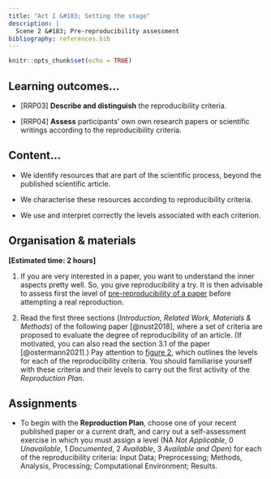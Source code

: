 ```yaml
---
title: "Act I &#183; Setting the stage"
description: |
  Scene 2 &#183; Pre-reproducibility assessment
bibliography: references.bib
---
```


```r
knitr::opts_chunk$set(echo = TRUE)
```

##  Learning outcomes...

-   [RRP03] **Describe and distinguish** the reproducibility criteria.

-   [RRP04] **Assess** participants' own own research papers or scientific writings according to the reproducibility criteria.

## Content...

-   We identify resources that are part of the scientific process, beyond the published scientific article.

-   We characterise these resources according to reproducibility criteria.

-   We use and interpret correctly the levels associated with each criterion.


## Organisation & materials

**[Estimated time: 2 hours]**

1.  If you are very interested in a paper, you want to understand the inner aspects pretty well. So, you give reproducibility a try. It is then advisable to assess first the level of [pre-reproducibility of a paper](slides/slides13_01.pdf) before attempting a real reproduction.

2.  Read the first three sections (*Introduction, Related Work, Materials & Methods*) of the following paper [@nust2018], where a set of criteria are proposed to evaluate the degree of reproducibility of an article. (If motivated, you can also read the section 3.1 of the paper [@ostermann2021].) Pay attention to [figure 2](https://doi.org/10.7717/peerj.5072/fig-2), which outlines the levels for each of the reproducibility criteria. You should familiarise yourself with these criteria and their levels to carry out the first activity of the *Reproduction Plan*.

## Assignments

-   To begin with the **Reproduction Plan**, choose one of your recent published paper or a current draft, and carry out a self-assessment exercise in which you must assign a level (NA *Not Applicable*, 0 *Unavailable*, 1 *Documented*, 2 *Available*, 3 *Available and Open*) for each of the reproducibility criteria: Input Data; Preprocessing; Methods, Analysis, Processing; Computational Environment; Results.
  
